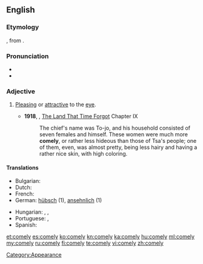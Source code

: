 ==English==

===Etymology===
{{etyl|ang}} {{term|cymlic|cȳmlīċ}}, from {{term|cyme|cȳme|fine, exquisite}}.

===Pronunciation===
* {{IPA|/ˈkʌmli/}}
* {{audio|en-us-comely.ogg|Audio (US)}}

===Adjective===
{{en-adj|comeli|er}}

# {{context|of a person}} [[pleasing|Pleasing]] or [[attractive]] to the [[eye]].
#*'''1918''', {{w|Edgar Rice Burroughs}}, [[w:The Land That Time Forgot (novel)|The Land That Time Forgot]] Chapter IX
#*:The chief's name was To-jo, and his household consisted of seven females and himself. These women were much more '''comely''', or rather less hideous than those of Tsa's people; one of them, even, was almost pretty, being less hairy and having a rather nice skin, with high coloring.

====Translations====
{{trans-top|pleasing or attractive to the eye}}
* Bulgarian: {{t|bg|миловиден}}
* Dutch: {{t+|nl|bevallig}}
* French: {{t+|fr|avenant}}
* German: [[hübsch]] (1), [[ansehnlich]] (1)
{{trans-mid}}
* Hungarian: {{t+|hu|kedves}}, {{t+|hu|kellemes}}, {{t+|hu|csinos}}
* Portuguese: {{t+|pt|lindo}},  {{t+|pt|atraente}}
* Spanish: {{t+|es|lindo}}
{{trans-bottom}}

[[et:comely]]
[[es:comely]]
[[ko:comely]]
[[kn:comely]]
[[ka:comely]]
[[hu:comely]]
[[ml:comely]]
[[my:comely]]
[[ru:comely]]
[[fi:comely]]
[[te:comely]]
[[vi:comely]]
[[zh:comely]]
[[Category:Appearance]]